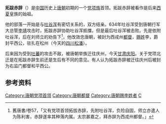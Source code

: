 '''拓跋赤辞'''（{{bd||?|7世纪|?|catIdx=T}}）是[[中国|中国]]历史上[[唐朝|唐朝]]初期的一个[[党项族|党项族]]首领。拓跋赤辞被看作是后来[[西夏|西夏]]皇族的始祖。

他的部落一开始是与[[吐谷浑|吐谷浑]]有密切关系的，双方结亲。634年吐谷浑受到唐朝行军大总管[[李靖|李靖]]攻击时，拓跋赤辞协助吐谷浑抵擋，但是最后吐谷浑被击败。先是依附吐谷浑，后在刘师立的劝告下<ref>舊唐書/卷57，「又有党项首领拓拔赤辞，先附吐谷浑，负险自固，师立亦遣人为陈利害，赤辞遂率其种落内属。太宗甚嘉之，拜赤辞为西戎州都督。」</ref>，他改效忠唐朝，被封为西戎州[[都督|都督]]，[[赐姓|赐姓]]李，爵封平西公，驻扎在松州（今天的[[四川|四川]][[松潘|松潘]]）。

后来因为受到[[吐蕃|吐蕃]]的攻击不敌，被唐朝举族迁往庆州，今天[[甘肃|甘肃]][[庆阳|庆阳]]。关于党项北迁是在拓跋赤辞生前还是生后有不同的意见。有人认为拓跋赤辞被迁往庆州后被封为右监门都督和平西公。

==参考资料==
{{reflist}}

{{DEFAULTSORT:T}}
[[Category:唐朝党项首领|Category:唐朝党项首领]]
[[Category:唐朝都督|Category:唐朝都督]]
[[Category:唐朝赐李姓者|Category:唐朝赐李姓者]]
[[Category:拓跋姓|C]]